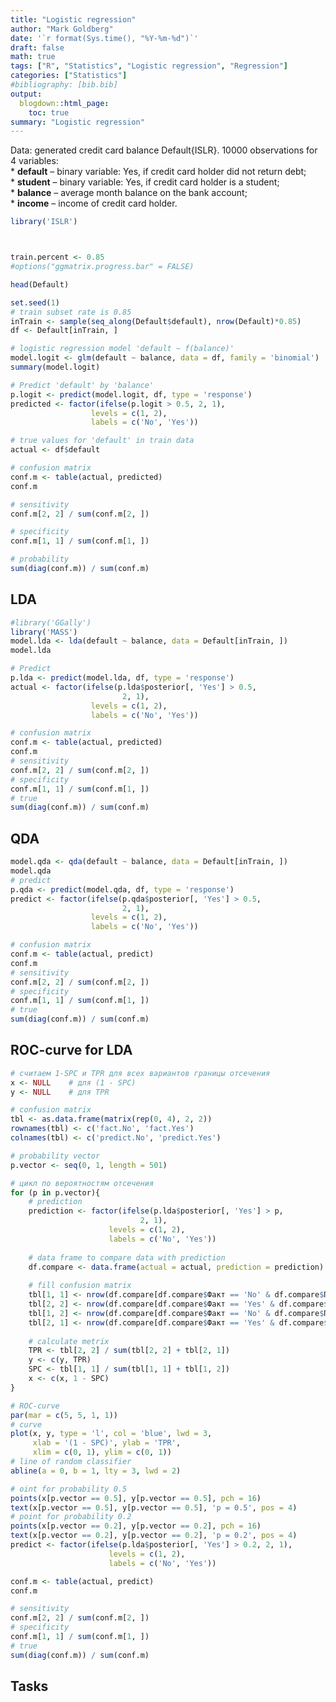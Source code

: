 ```yaml
---
title: "Logistic regression"
author: "Mark Goldberg"
date: '`r format(Sys.time(), "%Y-%m-%d")`'
draft: false
math: true
tags: ["R", "Statistics", "Logistic regression", "Regression"]
categories: ["Statistics"]
#bibliography: [bib.bib]
output:
  blogdown::html_page:
    toc: true
summary: "Logistic regression"
---
```

Data: generated credit card balance Default{ISLR}. 10000 observations for 4 variables:  
* **default** – binary variable: Yes, if credit card holder did not return debt;  
* **student** – binary variable: Yes, if credit card holder is a student;  
* **balance** – average month balance on the bank account;  
* **income** – income of credit card holder.  

```r
library('ISLR')



train.percent <- 0.85
#options("ggmatrix.progress.bar" = FALSE)

head(Default)

set.seed(1)
# train subset rate is 0.85
inTrain <- sample(seq_along(Default$default), nrow(Default)*0.85)
df <- Default[inTrain, ]

# logistic regression model 'default ~ f(balance)'
model.logit <- glm(default ~ balance, data = df, family = 'binomial')
summary(model.logit)

# Predict 'default' by 'balance'
p.logit <- predict(model.logit, df, type = 'response')
predicted <- factor(ifelse(p.logit > 0.5, 2, 1),
                  levels = c(1, 2),
                  labels = c('No', 'Yes'))

# true values for 'default' in train data
actual <- df$default

# confusion matrix
conf.m <- table(actual, predicted)
conf.m

# sensitivity
conf.m[2, 2] / sum(conf.m[2, ])

# specificity
conf.m[1, 1] / sum(conf.m[1, ])

# probability
sum(diag(conf.m)) / sum(conf.m)
```
## LDA
```r
#library('GGally')
library('MASS')
model.lda <- lda(default ~ balance, data = Default[inTrain, ])
model.lda

# Predict
p.lda <- predict(model.lda, df, type = 'response')
actual <- factor(ifelse(p.lda$posterior[, 'Yes'] > 0.5, 
                         2, 1),
                  levels = c(1, 2),
                  labels = c('No', 'Yes'))

# confusion matrix
conf.m <- table(actual, predicted)
conf.m
# sensitivity
conf.m[2, 2] / sum(conf.m[2, ])
# specificity
conf.m[1, 1] / sum(conf.m[1, ])
# true
sum(diag(conf.m)) / sum(conf.m)
```
## QDA
```r
model.qda <- qda(default ~ balance, data = Default[inTrain, ])
model.qda
# predict
p.qda <- predict(model.qda, df, type = 'response')
predict <- factor(ifelse(p.qda$posterior[, 'Yes'] > 0.5, 
                         2, 1),
                  levels = c(1, 2),
                  labels = c('No', 'Yes'))

# confusion matrix
conf.m <- table(actual, predict)
conf.m
# sensitivity
conf.m[2, 2] / sum(conf.m[2, ])
# specificity
conf.m[1, 1] / sum(conf.m[1, ])
# true
sum(diag(conf.m)) / sum(conf.m)
```
## ROC-curve for LDA
```r
# считаем 1-SPC и TPR для всех вариантов границы отсечения
x <- NULL    # для (1 - SPC)
y <- NULL    # для TPR

# confusion matrix
tbl <- as.data.frame(matrix(rep(0, 4), 2, 2))
rownames(tbl) <- c('fact.No', 'fact.Yes')
colnames(tbl) <- c('predict.No', 'predict.Yes')

# probability vector
p.vector <- seq(0, 1, length = 501)

# цикл по вероятностям отсечения
for (p in p.vector){
    # prediction
    prediction <- factor(ifelse(p.lda$posterior[, 'Yes'] > p, 
                             2, 1),
                      levels = c(1, 2),
                      labels = c('No', 'Yes'))
    
    # data frame to compare data with prediction
    df.compare <- data.frame(actual = actual, prediction = prediction)
    
    # fill confusion matrix
    tbl[1, 1] <- nrow(df.compare[df.compare$Факт == 'No' & df.compare$Прогноз == 'No', ])
    tbl[2, 2] <- nrow(df.compare[df.compare$Факт == 'Yes' & df.compare$Прогноз == 'Yes', ])
    tbl[1, 2] <- nrow(df.compare[df.compare$Факт == 'No' & df.compare$Прогноз == 'Yes', ])
    tbl[2, 1] <- nrow(df.compare[df.compare$Факт == 'Yes' & df.compare$Прогноз == 'No', ])
    
    # calculate metrix
    TPR <- tbl[2, 2] / sum(tbl[2, 2] + tbl[2, 1])
    y <- c(y, TPR)
    SPC <- tbl[1, 1] / sum(tbl[1, 1] + tbl[1, 2])
    x <- c(x, 1 - SPC)
}

# ROC-curve
par(mar = c(5, 5, 1, 1))
# curve
plot(x, y, type = 'l', col = 'blue', lwd = 3,
     xlab = '(1 - SPC)', ylab = 'TPR', 
     xlim = c(0, 1), ylim = c(0, 1))
# line of random classifier
abline(a = 0, b = 1, lty = 3, lwd = 2)

# oint for probability 0.5
points(x[p.vector == 0.5], y[p.vector == 0.5], pch = 16)
text(x[p.vector == 0.5], y[p.vector == 0.5], 'p = 0.5', pos = 4)
# point for probability 0.2
points(x[p.vector == 0.2], y[p.vector == 0.2], pch = 16)
text(x[p.vector == 0.2], y[p.vector == 0.2], 'p = 0.2', pos = 4)
predict <- factor(ifelse(p.lda$posterior[, 'Yes'] > 0.2, 2, 1),
                      levels = c(1, 2),
                      labels = c('No', 'Yes'))

conf.m <- table(actual, predict)
conf.m

# sensitivity
conf.m[2, 2] / sum(conf.m[2, ])
# specificity
conf.m[1, 1] / sum(conf.m[1, ])
# true
sum(diag(conf.m)) / sum(conf.m)
```

## Tasks